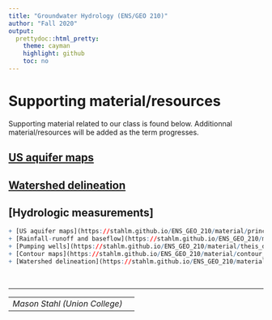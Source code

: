 ```yaml
---
title: "Groundwater Hydrology (ENS/GEO 210)"
author: "Fall 2020"
output:
  prettydoc::html_pretty:
    theme: cayman
    highlight: github
    toc: no
---
```


# Supporting material/resources
Supporting material related to our class is found below.  Additionnal material/resources will be added as the term progresses.  

## [US aquifer maps](https://stahlm.github.io/ENS_GEO_210/material/principal_aquifers.html)  
## [Watershed delineation](https://stahlm.github.io/ENS_GEO_210/material/watershed_lishakill.html)
## [Hydrologic measurements]

```r
+ [US aquifer maps](https://stahlm.github.io/ENS_GEO_210/material/principal_aquifers.html)  
+ [Rainfall-runoff and baseflow](https://stahlm.github.io/ENS_GEO_210/material/streamflow_baseflow.html)
+ [Pumping wells](https://stahlm.github.io/ENS_GEO_210/material/theis_demo.html)
+ [Contour maps](https://stahlm.github.io/ENS_GEO_210/material/contour_plot_concepts.html)
+ [Watershed delineation](https://stahlm.github.io/ENS_GEO_210/material/watershed_lishakill.html)
```




<br/>

***
| | |
|--|--|
| _Mason Stahl (Union College)_ |  |  

